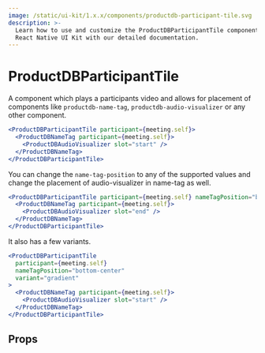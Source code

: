 ```yaml
---
image: /static/ui-kit/1.x.x/components/productdb-participant-tile.svg
description: >-
  Learn how to use and customize the ProductDBParticipantTile component in ProductDB's
  React Native UI Kit with our detailed documentation.
---
```


# ProductDBParticipantTile

A component which plays a participants video and allows for placement of
components like `productdb-name-tag`, `productdb-audio-visualizer` or any other component.

```jsx
<ProductDBParticipantTile participant={meeting.self}>
  <ProductDBNameTag participant={meeting.self}>
    <ProductDBAudioVisualizer slot="start" />
  </ProductDBNameTag>
</ProductDBParticipantTile>
```

You can change the `name-tag-position` to any of the supported values and change
the placement of audio-visualizer in name-tag as well.

```jsx
<ProductDBParticipantTile participant={meeting.self} nameTagPosition="bottom-center">
  <ProductDBNameTag participant={meeting.self}>
    <ProductDBAudioVisualizer slot="end" />
  </ProductDBNameTag>
</ProductDBParticipantTile>
```

It also has a few variants.

```jsx
<ProductDBParticipantTile
  participant={meeting.self}
  nameTagPosition="bottom-center"
  variant="gradient"
>
  <ProductDBNameTag participant={meeting.self}>
    <ProductDBAudioVisualizer slot="start" />
  </ProductDBNameTag>
</ProductDBParticipantTile>
```

## Props

<PropsTable of="productdb-participant-tile" />

<head>
  <title>React Native UI Kit ProductDBParticipantTile</title>
</head>
